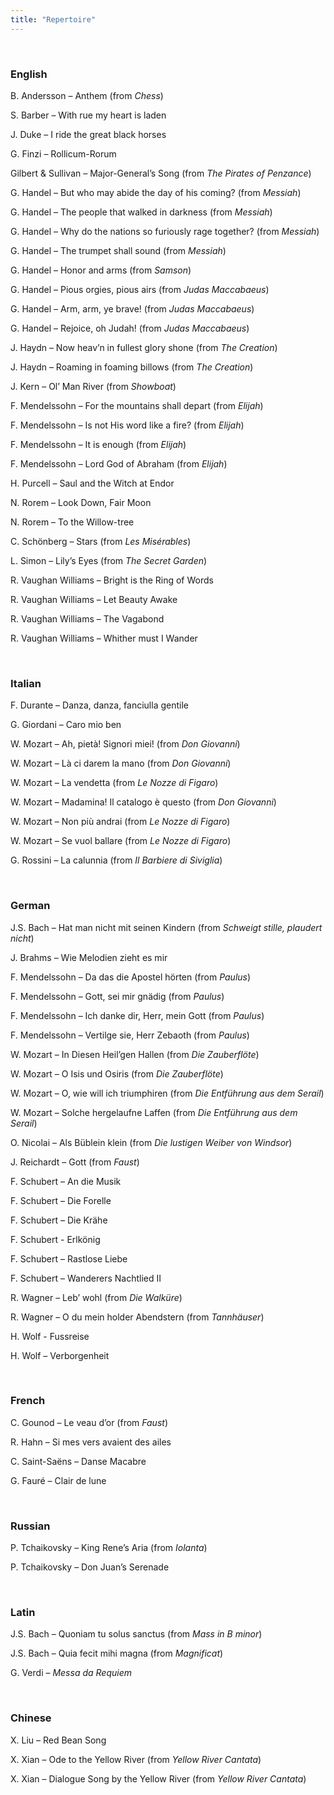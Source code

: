 ```yaml
---
title: "Repertoire"
---
```


<br>

### English
B. Andersson – Anthem (from *Chess*)

S. Barber – With rue my heart is laden

J. Duke – I ride the great black horses

G. Finzi – Rollicum-Rorum

Gilbert & Sullivan – Major-General’s Song (from *The Pirates of Penzance*)

G. Handel – But who may abide the day of his coming? (from *Messiah*)

G. Handel – The people that walked in darkness (from *Messiah*)

G. Handel – Why do the nations so furiously rage together? (from *Messiah*)

G. Handel – The trumpet shall sound (from *Messiah*)

G. Handel – Honor and arms (from *Samson*)

G. Handel – Pious orgies, pious airs (from *Judas Maccabaeus*)

G. Handel – Arm, arm, ye brave! (from *Judas Maccabaeus*)

G. Handel – Rejoice, oh Judah! (from *Judas Maccabaeus*)

J. Haydn – Now heav’n in fullest glory shone (from *The Creation*)

J. Haydn – Roaming in foaming billows (from *The Creation*)

J. Kern – Ol’ Man River (from *Showboat*)

F. Mendelssohn – For the mountains shall depart (from *Elijah*)

F. Mendelssohn – Is not His word like a fire? (from *Elijah*)

F. Mendelssohn – It is enough (from *Elijah*)

F. Mendelssohn – Lord God of Abraham (from *Elijah*)

H. Purcell – Saul and the Witch at Endor

N. Rorem – Look Down, Fair Moon

N. Rorem – To the Willow-tree

C. Schönberg – Stars (from *Les Misérables*)

L. Simon – Lily’s Eyes (from *The Secret Garden*)

R. Vaughan Williams – Bright is the Ring of Words

R. Vaughan Williams – Let Beauty Awake

R. Vaughan Williams – The Vagabond

R. Vaughan Williams – Whither must I Wander

<br>


### Italian
F. Durante – Danza, danza, fanciulla gentile

G. Giordani – Caro mio ben

W. Mozart – Ah, pietà! Signori miei! (from *Don Giovanni*)

W. Mozart – Là ci darem la mano (from *Don Giovanni*)

W. Mozart – La vendetta (from *Le Nozze di Figaro*)

W. Mozart – Madamina! Il catalogo ѐ questo (from *Don Giovanni*)

W. Mozart – Non più andrai (from *Le Nozze di Figaro*)

W. Mozart – Se vuol ballare (from *Le Nozze di Figaro*)

G. Rossini – La calunnia (from *Il Barbiere di Siviglia*)

<br>


### German
J.S. Bach – Hat man nicht mit seinen Kindern (from *Schweigt stille, plaudert nicht*)

J. Brahms – Wie Melodien zieht es mir

F. Mendelssohn – Da das die Apostel hörten (from *Paulus*)

F. Mendelssohn – Gott, sei mir gnädig (from *Paulus*)

F. Mendelssohn – Ich danke dir, Herr, mein Gott (from *Paulus*)

F. Mendelssohn – Vertilge sie, Herr Zebaoth (from *Paulus*)

W. Mozart – In Diesen Heil’gen Hallen (from *Die Zauberflöte*)

W. Mozart – O Isis und Osiris (from *Die Zauberflöte*)

W. Mozart – O, wie will ich triumphiren (from *Die Entführung aus dem Serail*)

W. Mozart – Solche hergelaufne Laffen (from *Die Entführung aus dem Serail*)

O. Nicolai – Als Büblein klein (from *Die lustigen Weiber von Windsor*)

J. Reichardt – Gott (from *Faust*)

F. Schubert – An die Musik

F. Schubert – Die Forelle

F. Schubert – Die Krähe

F. Schubert - Erlkönig

F. Schubert – Rastlose Liebe

F. Schubert – Wanderers Nachtlied II

R. Wagner – Leb’ wohl (from *Die Walküre*)

R. Wagner – O du mein holder Abendstern (from *Tannhäuser*)

H. Wolf - Fussreise

H. Wolf – Verborgenheit

<br>


### French
C. Gounod – Le veau d’or (from *Faust*)

R. Hahn – Si mes vers avaient des ailes

C. Saint-Saëns – Danse Macabre

G. Fauré – Clair de lune

<br>


### Russian
P. Tchaikovsky – King Rene’s Aria (from *Iolanta*)

P. Tchaikovsky – Don Juan’s Serenade

<br>


### Latin
J.S. Bach – Quoniam tu solus sanctus (from *Mass in B minor*)

J.S. Bach – Quia fecit mihi magna (from *Magnificat*)

G. Verdi – *Messa da Requiem*

<br>


### Chinese
X. Liu – Red Bean Song

X. Xian – Ode to the Yellow River (from *Yellow River Cantata*)

X. Xian – Dialogue Song by the Yellow River (from *Yellow River Cantata*)